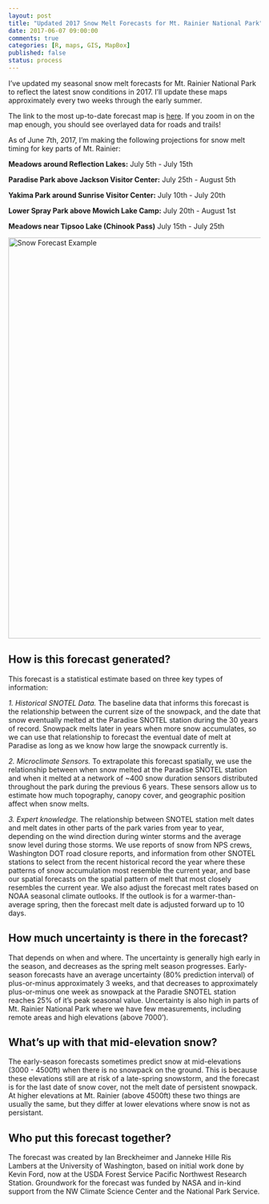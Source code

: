 ```yaml
---
layout: post
title: "Updated 2017 Snow Melt Forecasts for Mt. Rainier National Park"
date: 2017-06-07 09:00:00
comments: true
categories: [R, maps, GIS, MapBox]
published: false
status: process
---
```


I've updated my seasonal snow melt forecasts for Mt. Rainier National Park to reflect the latest snow conditions in 2017. I'll update these maps approximately every two weeks through the early summer.

The link to the most up-to-date forecast map is [here](https://ibreckhe.github.io/snow_forecasts.html). If you zoom in on the map enough, you should see overlayed data for roads and trails!

<!-- more -->

As of June 7th, 2017, I'm making the following projections for snow melt timing for key parts of Mt. Rainier:

**Meadows around Reflection Lakes:** July 5th - July 15th

**Paradise Park above Jackson Visitor Center:** July 25th - August 5th

**Yakima Park around Sunrise Visitor Center:** July 10th - July 20th

**Lower Spray Park above Mowich Lake Camp:** July 20th - August 1st

**Meadows near Tipsoo Lake (Chinook Pass)** July 15th - July 25th

<a href="http://tinyplant.org/snow_forecasts"><img width=800 src="/images/forecast_6_7_17.png" alt="Snow Forecast Example" /></a>

## How is this forecast generated?

This forecast is a statistical estimate based on three key types of information:

*1. Historical SNOTEL Data.* The baseline data that informs this forecast is the relationship between the current size of the snowpack, and the date that snow eventually melted at the Paradise SNOTEL station during the 30 years of record. Snowpack melts later in years when more snow accumulates, so we can use that relationship to forecast the eventual date of melt at Paradise as long as we know how large the snowpack currently is.

*2. Microclimate Sensors.* To extrapolate this forecast spatially, we use the relationship between when snow melted at the Paradise SNOTEL station and when it melted at a network of ~400 snow duration sensors distributed throughout the park during the previous 6 years. These sensors allow us to estimate how much topography, canopy cover, and geographic position affect when snow melts.

*3. Expert knowledge.* The relationship between SNOTEL station melt dates and melt dates in other parts of the park varies from year to year, depending on the wind direction during winter storms and the average snow level during those storms. We use reports of snow from NPS crews, Washington DOT road closure reports, and information from other SNOTEL stations to select from the recent historical record the year where these patterns of snow accumulation most resemble the current year, and base our spatial forecasts on the spatial pattern of melt that most closely resembles the current year. We also adjust the forecast melt rates based on NOAA seasonal climate outlooks. If the outlook is for a warmer-than-average spring, then the forecast melt date is adjusted forward up to 10 days.

## How much uncertainty is there in the forecast?

That depends on when and where. The uncertainty is generally high early in the season, and decreases as the spring melt season progresses. Early-season forecasts have an average uncertainty (80% prediction interval) of plus-or-minus approximately 3 weeks, and that decreases to approximately plus-or-minus one week as snowpack at the Paradie SNOTEL station reaches 25% of it's peak seasonal value. Uncertainty is also high in parts of Mt. Rainier National Park where we have few measurements, including remote areas and high elevations (above 7000').

## What's up with that mid-elevation snow?

The early-season forecasts sometimes predict snow at mid-elevations (3000 - 4500ft) when there is no snowpack on the ground. This is because these elevations still are at risk of a late-spring snowstorm, and the forecast is for the last date of snow cover, not the melt date of persistent snowpack. At higher elevations at Mt. Rainier (above 4500ft) these two things are usually the same, but they differ at lower elevations where snow is not as persistant.

## Who put this forecast together?

The forecast was created by Ian Breckheimer and Janneke Hille Ris Lambers at the University of Washington, based on initial work done by Kevin Ford, now at the USDA Forest Service Pacific Northwest Research Station. Groundwork for the forecast was funded by NASA and in-kind support from the NW Climate Science Center and the National Park Service.
